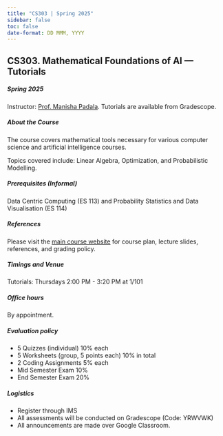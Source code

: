 ```yaml
---
title: "CS303 | Spring 2025"
sidebar: false
toc: false
date-format: DD MMM, YYYY
---
```



## CS303. Mathematical Foundations of AI --- Tutorials

##### Spring 2025

Instructor: [Prof. Manisha Padala](https://sites.google.com/view/manishapadala/home).
Tutorials are available from Gradescope.

:::{.callout-note icon="false"}
##### About the Course
The course covers mathematical tools necessary for various computer science and artificial intelligence courses. 

Topics covered include: Linear Algebra, Optimization, and Probabilistic Modelling.
:::

:::{.callout-tip icon="false"}
##### Prerequisites (Informal)
Data Centric Computing (ES 113) and Probability Statistics and Data Visualisation (ES 114)
:::


:::{.callout-tip icon="false"}
##### References
Please visit the [main course website](https://sites.google.com/iitgn.ac.in/mathml/home?authuser=1) for course plan, lecture slides, references, and grading policy.
:::


:::{.callout-warning icon="false"}
##### Timings and Venue
Tutorials: Thursdays 2:00 PM - 3:20 PM at 1/101
:::


:::{.callout-warning icon="false"}
##### Office hours
By appointment.
:::


:::{.callout-important icon="false"}
##### Evaluation policy
- 5 Quizzes (individual) 10% each
- 5 Worksheets (group, 5 points each) 10% in total
- 2 Coding Assignments 5% each
- Mid Semester Exam 10%
- End Semester Exam 20%
:::


:::{.callout-important icon="false"}
##### Logistics
- Register through IMS
- All assessments will be conducted on Gradescope (Code: YRWVWK)
- All announcements are made over Google Classroom.
:::



